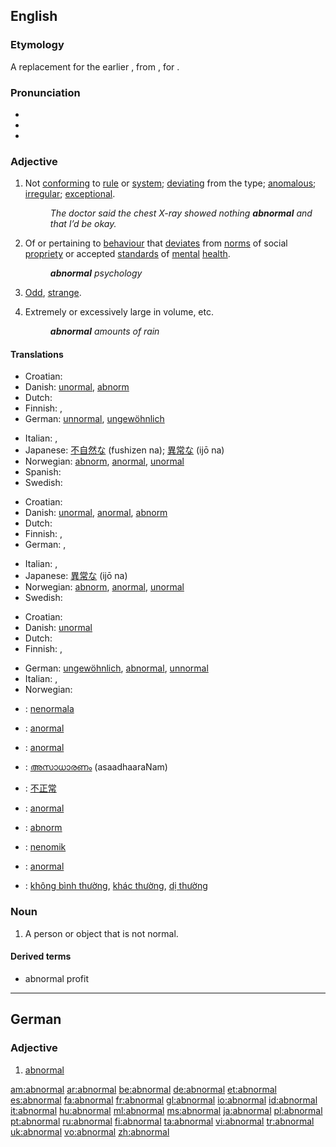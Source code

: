 ==English==

===Etymology===
A replacement for the earlier {{term|anormal}}, from {{etyl|fr}} {{term|anormal|lang=fr}}, {{LL.}} {{term|anormalus|lang=la}} for {{etyl|grc}} {{term|ἀνώμαλος|sc=polytonic|tr=anōmalos||uneven, unequal}}.

===Pronunciation===
* {{audio|en-us-abnormal.ogg|Audio (US)}}
* {{IPA|/æbˈnɔɹməl/}}
* {{rhymes|ɔː(r)məl}}

===Adjective===
{{en-adj}}

# Not [[conform]]ing to [[rule]] or [[system]]; [[deviating]] from the type; [[anomalous]]; [[irregular]]; [[exceptional]].
#: ''The doctor said the chest X-ray showed nothing '''abnormal''' and that I’d be okay.''
# Of or pertaining to [[behaviour]] that [[deviate]]s from [[norm]]s of social [[propriety]] or accepted [[standard]]s of [[mental]] [[health]].
#: '''''abnormal''' psychology''
# {{informal}} [[Odd]], [[strange]].
# Extremely or excessively large in volume, etc.
#: '''''abnormal''' amounts of rain''
====Translations====
{{trans-top|not conforming to rule or system}}
* Croatian: {{t-|hr|abnormalan|alt=ȁbnormālan}}
* Danish: [[unormal]], [[abnorm]]
* Dutch: {{t+|nl|abnormaal}}
* Finnish: {{t-|fi|epänormaali}}, {{t+|fi|poikkeava}}
* German: [[unnormal]], [[ungewöhnlich]]
{{trans-mid}}
* Italian: {{t-|it|anormale}}, {{t+|it|anomalo}}
* Japanese: [[不自然な]] (fushizen na); [[異常な]] (ijō na)
* Norwegian: [[abnorm]], [[anormal]], [[unormal]]
* Spanish: {{t-|es|anormal}}
* Swedish: {{t+|sv|onormal}}
{{trans-bottom}}

{{trans-top|of or pertaining to behaviour that deviates from norms}}
* Croatian: {{t-|hr|abnormalan|alt=ȁbnormālan}}
* Danish: [[unormal]], [[anormal]], [[abnorm]]
* Dutch: {{t+|nl|abnormaal}}
* Finnish: {{t-|fi|epänormaali}}, {{t+|fi|poikkeava}}
* German: {{t-|de|anormal}}, {{t+|de|abnormal}}
{{trans-mid}}
* Italian: {{t-|it|anormale}}, {{t+|it|anomalo}}
* Japanese: [[異常な]] (ijō na)
* Norwegian: [[abnorm]], [[anormal]], [[unormal]]
* Swedish: {{t+|sv|abnorm}}
{{trans-bottom}}

{{trans-top|odd, strange}}
* Croatian: {{t-|hr|abnormalan|alt=ȁbnormālan}}
* Danish: [[unormal]]
* Dutch: {{t+|nl|abnormaal}}
* Finnish: {{t-|fi|epänormaali}}, {{t+|fi|poikkeava}}
{{trans-mid}}
* German: [[ungewöhnlich]], [[abnormal]], [[unnormal]]
* Italian: {{t-|it|anormale}}, {{t+|it|anomalo}}
* Norwegian: {{t+|no|abnorm}}
{{trans-bottom}}

{{checktrans-top}}
* {{ttbc|Esperanto}}: [[nenormala]]
* {{ttbc|French}}: [[anormal]]
* {{ttbc|Interlingua}}: [[anormal]]
{{checktrans-mid}}
* {{ttbc|Malayalam}}: [[അസാധാരണം]] (asaadhaaraNam)
* {{ttbc|Mandarin Chinese}}: [[不正常]]
* {{ttbc|Portuguese}}: [[anormal]]
* {{ttbc|Swedish}}: [[abnorm]]
* {{ttbc|Volapük}}: [[nenomik]]
* {{ttbc|Turkish}}: [[anormal]]
* {{ttbc|Vietnamese}}: [[không bình thường]], [[khác thường]], [[dị thường]]
{{checktrans-bottom}}

===Noun===
{{en-noun}}

# A person or object that is not normal.

====Derived terms====
* abnormal profit

----

==German==

===Adjective===
{{de-adj|comparative=abnormaler|superlative=abnormalsten}}

# [[#English|abnormal]]

[[am:abnormal]]
[[ar:abnormal]]
[[be:abnormal]]
[[de:abnormal]]
[[et:abnormal]]
[[es:abnormal]]
[[fa:abnormal]]
[[fr:abnormal]]
[[gl:abnormal]]
[[io:abnormal]]
[[id:abnormal]]
[[it:abnormal]]
[[hu:abnormal]]
[[ml:abnormal]]
[[ms:abnormal]]
[[ja:abnormal]]
[[pl:abnormal]]
[[pt:abnormal]]
[[ru:abnormal]]
[[fi:abnormal]]
[[ta:abnormal]]
[[vi:abnormal]]
[[tr:abnormal]]
[[uk:abnormal]]
[[vo:abnormal]]
[[zh:abnormal]]